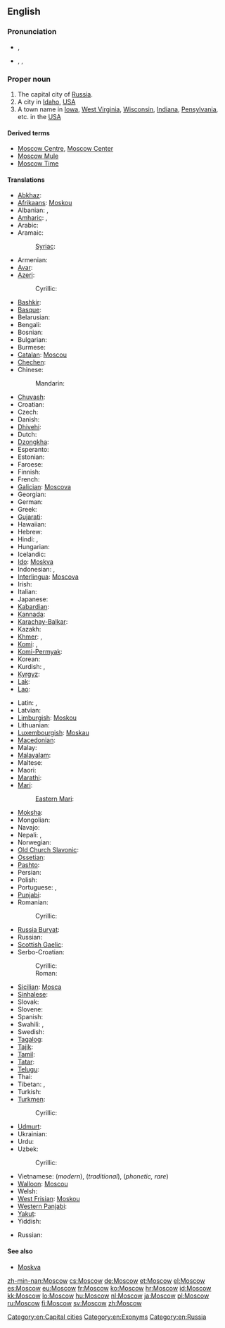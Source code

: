 ==English==
{{wikipedia}}

===Pronunciation===
* {{a|RP}} {{IPA|/ˈmɒskəʊ/}}, {{SAMPA|/"mQsk@U/}}
* {{a|US}} {{enPR|mäsʹkou|mäsʹkō}}, {{IPA|/ˈmɑskaʊ/|/ˈmɑskoʊ/}}, {{SAMPA|/"mAskaU/|/"mAskoU/}}

===Proper noun===
{{en-proper noun}}

# The capital city of [[Russia]].
# A city in [[Idaho]], [[USA]]
# A town name in [[Iowa]], [[West Virginia]], [[Wisconsin]], [[Indiana]], [[Pensylvania]], etc. in the [[USA]]

====Derived terms====
* [[Moscow Centre]], [[Moscow Center]]
* [[Moscow Mule]]
* [[Moscow Time]]

====Translations====
{{trans-top|Capital city of Russia}}
* [[Abkhaz]]: {{t|ab|Москва|tr=Moskvá|sc=Cyrl}}
* [[Afrikaans]]: [[Moskou]]
* Albanian: {{qualifier|definite}} {{t-|sq|Moska|xs=Albanian}}, {{qualifier|indefinite}} {{t-|sq|Moskë|xs=Albanian}}
* [[Amharic]]: {{t|am|ሞስኩ|tr=mosku|sc=Ethi}}, {{t|am|ሞስኮ|tr=mosko|sc=Ethi}}
* Arabic: {{t-|ar|موسكو|m|tr=moskū, moskō}}
* Aramaic: {{tø|arc|ܡܘܣܩܒܐ|sc=Hebr}}
*: [[Syriac]]: {{tø|syr|ܡܘܣܟܘ|tr=mōskō|sc=Syrc}}
* Armenian: {{t-|hy|Մոսկվա|tr=Moskva}}
* [[Avar]]: {{t|av|Москва|tr=Moskvá|sc=Cyrl}}
* [[Azeri]]: {{t|az|Moskva}}
*: Cyrillic: {{t|az|Москва|f|sc=Cyrl}}
* [[Bashkir]]: {{tø|ba|Мәскәү|tr=Məskəw|sc=Cyrl}}
* [[Basque]]: {{t|eu|Mosku}}
* Belarusian: {{t-|be|Масква|f|tr=Maskvá|xs=Belarusian}}
* Bengali: {{t-|bn|মস্কো|tr=Môsko|sc=Beng|xs=Bengali}}
* Bosnian: {{t-|bs|Moskva|f}}
* Bulgarian: {{t-|bg|Москва|f|tr=Moskva}}
* Burmese: {{t|my|မော်စကို|sc=Mymr|xs=Burmese}}
* [[Catalan]]: [[Moscou]] {{f}}
* [[Chechen]]: {{tø|ce|Москох|tr=Moskox}}
* Chinese:
*: Mandarin: {{t-|cmn|莫斯科|tr=Mòsīkē|sc=Hani}}
* [[Chuvash]]: {{tø|cv|Мускав|tr=Muskav|sc=Cyrl}}
* Croatian: {{t+|hr|Moskva|f}}
* Czech: {{t-|cs|Moskva|f}}
* Danish: {{t-|da|Moskva}}
* [[Dhivehi]]: {{t|dv|މޮސްކޯ|tr=moskō|sc=Thaa|xs=Dhivehi}}
* Dutch: {{t-|nl|Moskou|n}}
* [[Dzongkha]]: {{t|dz|མོསི་ཀོ|sc=Tibt}}
* Esperanto: {{t-|eo|Moskvo|xs=Esperanto}}
* Estonian: {{t+|et|Moskva}}
* Faroese: {{t-|fo|Moskva|xs=Faroese}}
* Finnish: {{t+|fi|Moskova}}
* French: {{t+|fr|Moscou|f}}
* [[Galician]]: [[Moscova]] {{f}}
* Georgian: {{t-|ka|მოსკოვი|tr=moskovi|sc=Geor|xs=Georgian}}
* German: {{t+|de|Moskau|n}}
* Greek: {{t+|el|Μόσχα|f|tr=Móscha}}
* [[Gujarati]]: {{t|gu|મૌસ્કો|tr=mauskō|sc=Gujr|xs=Gujarati}}
* Hawaiian: {{tø|haw|Mokekao}}
* Hebrew: {{t-|he|מוסקבה|f|tr=Moskvá}}
* Hindi: {{t-|hi|मास्को|m|tr=Māsko|xs=Hindi}}, {{t|hi|मॉस्को|m|tr=Mosko|sc=Deva}}
* Hungarian: {{t+|hu|Moszkva}}
* Icelandic: {{t+|is|Moskva|f}}
* [[Ido]]: [[Moskva]]
* Indonesian: {{t-|id|Moskwa|xs=Indonesian}}, {{t|id|Moskow|xs=Indonesian}}
* [[Interlingua]]: [[Moscova]]
* Irish: {{t|ga|Moscó|m}}
* Italian: {{t+|it|Mosca|f}}
* Japanese: {{t+|ja|モスクワ|tr=Mosukuwa}}
* [[Kabardian]]: {{tø|kbd|Мэзкуу|tr=Mezkuu}}
* [[Kannada]]: {{t|kn|ಮಾಸ್ಕೋ|tr=Māskō|sc=Knda|xs=Kannada}}
* [[Karachay-Balkar]]: {{tø|krc|Москва|tr=Moskvá|sc=Cyrl}}
* Kazakh: {{t|kk|Мәскеу|tr=Mäskeu|sc=Cyrl}}
* [[Khmer]]: {{t|km|រដ្ឋរុស្ស៊ី|sc=Khmr|xs=Khmer}}, {{t|km|មូស្គូ|tr=mūskū|sc=Khmr|xs=Khmer}}
* [[Komi]]: {{tø|kv|Канкар|tr=Kankar}}, {{tø|kv|Мӧсква|tr=Möskva}}
* [[Komi-Permyak]]: {{tø|koi|Мöсква|tr=Möskva}}
* Korean: {{t+|ko|모스크바|tr=Moseukeuba|sc=Hang}}
* Kurdish: {{t+|ku|Mosko}}, {{t|ku|مۆسکۆ|tr=Mosko|sc=ku-Arab}}
* [[Kyrgyz]]: {{t|ky|Москва|tr=Moskvá|sc=Cyrl}}
* [[Lak]]: {{tø|lbe|Москва|tr=Moskvá}}
* [[Lao]]: {{t|lo|ມົດສະກູ|tr=môtsakū|sc=Laoo|xs=Lao}}
{{trans-mid}}
* Latin: {{t|la|Muscovia|f}}, {{t|la|Moscua|f}}
* Latvian: {{t-|lv|Maskava|f|xs=Latvian}}
* [[Limburgish]]: [[Moskou]] {{n}}
* Lithuanian: {{t-|lt|Maskva|f|xs=Lithuanian}}
* [[Luxembourgish]]: [[Moskau]]
* [[Macedonian]]: {{t-|mk|Москва|f|tr=Móskva}}
* Malay: {{t-|ms|Moscow|xs=Malay}}
* [[Malayalam]]: {{t|ml|മോസ്കോ|tr=Mōskō|sc=Mlym|xs=Malayalam}}
* Maltese: {{t-|mt|Moska|xs=Maltese}}
* Maori: {{t|mi|Mohikau}}
* [[Marathi]]: {{t|mr|मॉस्को|tr=mosko|sc=Deva|xs=Marathi}}
* [[Mari]]:
*: [[Eastern Mari]]: {{tø|mhr|Моско|tr=Mosko}}
* [[Moksha]]: {{tø|mdf|Моску|tr=Mosku}}
* Mongolian: {{t-|mn|Москва|tr=Moskvá|sc=Cyrl|xs=Mongolian}}
* Navajo: {{tø|nv|Móskow}}
* Nepali: {{t-|ne|मास्को|tr=māsko|sc=Deva|xs=Nepali}}, {{t|ne|मस्को|tr=masko|sc=Deva|xs=Nepali}}
* Norwegian: {{t+|no|Moskva}}
* [[Old Church Slavonic]]: {{tø|cu|Москъва́|sc=Cyrs}}
* [[Ossetian]]: {{tø|os|Мӕскуы|tr=Mäskuy|sc=Cyrl}}
* [[Pashto]]: {{t|ps|مسکو|sc=ps-Arab}}
* Persian: {{t-|fa|مسکو|tr=Mosku|xs=Persian}}
* Polish: {{t+|pl|Moskwa|f}}
* Portuguese: {{t+|pt|Moscou|f}}, {{t+|pt|Moscovo|f}}
* [[Punjabi]]: {{t|pa|ਮੌਸਕੋ|tr=mauskō|sc=Guru|xs=Punjabi}}
* Romanian: {{t+|ro|Moscova|f}}
*: Cyrillic: {{t|ro|Москова|f|sc=Cyrl}}
* [[Russia Buryat]]: {{tø|bxr|Мушхаваа|tr=Mušhavaa}}
* Russian: {{t+|ru|Москва|f|tr=Moskvá}}
* [[Scottish Gaelic]]: {{t|gd|Mosgo}}
* Serbo-Croatian:
*: Cyrillic: {{t|sh|Москва|f|sc=Cyrl}}
*: Roman: {{t|sh|Moskva|f}}
* [[Sicilian]]: [[Mosca]] {{f}}
* [[Sinhalese]]: {{t-|si|මොස්කව්|tr=moskaʋ|sc=Sinh|xs=Sinhalese}}
* Slovak: {{t-|sk|Moskva|f}}
* Slovene: {{t+|sl|Moskva|f}}
* Spanish: {{t+|es|Moscú|m}}
* Swahili: {{t|sw|Misko|xs=Swahili}}, {{t-|sw|Moscow|xs=Swahili}}
* Swedish: {{t+|sv|Moskva}}
* [[Tagalog]]: {{t|tl|Moscow}}
* [[Tajik]]: {{t|tg|Маскав|tr=Maskav|sc=Cyrl}}
* [[Tamil]]: {{t|ta|மாஸ்கோ|tr=māskō|sc=Taml}}
* [[Tatar]]: {{t-|tt|Мәскәү|tr=Mäskäw|sc=Cyrl|xs=Tatar}}
* [[Telugu]]: {{t|te|మాస్కో|tr=Māskō}}
* Thai: {{t-|th|มอสโก|tr=môtgoh}}
* Tibetan: {{t|bo|མོ་སི་ཁོ|tr=mo.si.kʰo|alt=མོ་སི་ཁོ།|sc=Tibt}}, {{t|bo|མོ་སི་ཁའོ|tr=mo.si.kʰa'o|alt=མོ་སི་ཁའོ།|sc=Tibt}}
* Turkish: {{t+|tr|Moskova}}
* [[Turkmen]]: {{t-|tk|Moskwa|xs=Turkmen}}
*: Cyrillic: {{t|tk|Москва|f|sc=Cyrl}}
* [[Udmurt]]: {{tø|udm|Муско|tr=Musko}}
* Ukrainian: {{t-|uk|Москва|f|tr=Moskvá|xs=Ukrainian}}
* Urdu: {{t-|ur|ماسکو|m|tr=Māsko|xs=Urdu}}
* Uzbek: {{t|uz|Moskva}}
*: Cyrillic: {{t|uz|Москва|f|sc=Cyrl}}
* Vietnamese: {{t-|vi|Moskva|xs=Vietnamese}} (''modern''), {{t-|vi|Mạc Tư Khoa|xs=Vietnamese}} (''traditional''), {{t-|vi|Mát-xcơ-va|xs=Vietnamese}} (''phonetic, rare'')
* [[Walloon]]: [[Moscou]]
* Welsh: {{t-|cy|Moskva|f|xs=Welsh}}
* [[West Frisian]]: [[Moskou]] {{n}}
* [[Western Panjabi]]: {{tø|pnb|ماسکو}}
* [[Yakut]]: {{tø|sah|Москва|tr=Moskvá|sc=Cyrl}}
* Yiddish: {{t|yi|מאסקװע|alt=מאָסקװע|tr=Moskve|xs=Yiddish}}
{{trans-bottom}}

{{trans-top|a name of a town in the USA}}
{{trans-mid}}
* Russian: {{t|ru|Москоу|m|tr=Móskou}} {{indeclinable}}
{{trans-bottom}}

====See also====
* [[Moskva#English|Moskva]]

[[Category:en:Capital cities]]
[[Category:en:Exonyms]]
[[Category:en:Russia]]

[[zh-min-nan:Moscow]]
[[cs:Moscow]]
[[de:Moscow]]
[[et:Moscow]]
[[el:Moscow]]
[[es:Moscow]]
[[eu:Moscow]]
[[fr:Moscow]]
[[ko:Moscow]]
[[hr:Moscow]]
[[id:Moscow]]
[[kk:Moscow]]
[[lo:Moscow]]
[[hu:Moscow]]
[[nl:Moscow]]
[[ja:Moscow]]
[[pl:Moscow]]
[[ru:Moscow]]
[[fi:Moscow]]
[[sv:Moscow]]
[[zh:Moscow]]